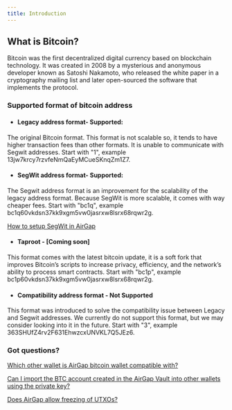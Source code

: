 ```yaml
---
title: Introduction
---
```



## What is Bitcoin?
Bitcoin was the first decentralized digital currency based on blockchain technology. It was created in 2008 by a mysterious and anonymous developer known as Satoshi Nakamoto, who released the white paper in a cryptography mailing list and later open-sourced the software that implements the protocol.

### Supported format of bitcoin address
- #### Legacy address format- Supported:
The original Bitcoin format. This format is not scalable so, it tends to have higher transaction fees than other formats. It is unable to communicate with Segwit addresses. Start with "1", example 13jw7krcy7rzvfeNmQaEyMCueSKnqZm1Z7.

- #### SegWit address format- Supported:
The Segwit address format is an improvement for the scalability of the legacy address format. Because SegWit is more scalable, it comes with way cheaper fees. Start with "bc1q", example bc1q60vkdsn37kk9xgm5vw0jasrxw8lsrx68rqwr2g.

[How to setup SegWit in AirGap](https://medium.com/airgap-it/understanding-segwit-666abec4e774)

- #### Taproot - [Coming soon]
This format comes with the latest bitcoin update, it is a soft fork that improves Bitcoin’s scripts to increase privacy, efficiency, and the network’s ability to process smart contracts. Start with "bc1p", example bc1p60vkdsn37kk9xgm5vw0jasrxw8lsrx68rqwr2g.


- #### Compatibility address format - Not Supported
This format was introduced to solve the compatibility issue between Legacy and Segwit addresses. We currently do not support this format, but we may consider looking into it in the future. Start with "3", example 363SHUfZ4rv2F631EhwzcxUNVKL7Q5JEz6.

### Got questions?
[Which other wallet is AirGap bitcoin wallet compatible with?](https://support.airgap.it/currencies/bitcoin/wallet-compatibility)

[Can I import the BTC account created in the AirGap Vault into other wallets using the private key?](https://support.airgap.it/FAQ#can-i-import-the-btc-account-created-in-the-airgap-vault-into-other-wallets-using-the-private-key)

[Does AirGap allow freezing of UTXOs?](https://support.airgap.it/FAQ#does-airgap-allow-freezing-of-utxos)








